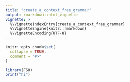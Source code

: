```yaml
---
title: "create_a_context_free_grammar"
output: rmarkdown::html_vignette
vignette: >
  %\VignetteIndexEntry{create_a_context_free_grammar}
  %\VignetteEngine{knitr::rmarkdown}
  %\VignetteEncoding{UTF-8}
---
```


```r
knitr::opts_chunk$set(
  collapse = TRUE,
  comment = "#>"
)
```

```r
library(FSO)
print("hi")
```
